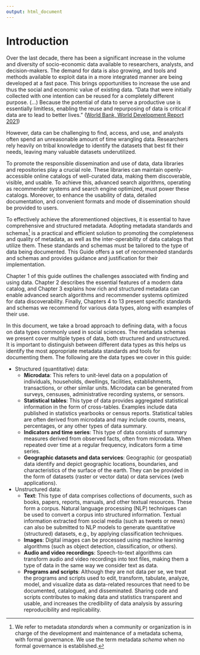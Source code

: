 ---
output: html_document
---

# Introduction {-}

Over the last decade, there has been a significant increase in the volume and diversity of socio-economic data available to researchers, analysts, and decision-makers. The demand for data is also growing, and tools and methods available to exploit data in a more integrated manner are being developed at a fast pace. This brings opportunities to increase the use and thus the social and economic value of existing data. "Data that were initially collected with one intention can be reused for a completely different purpose. (…) Because the potential of data to serve a productive use is essentially limitless, enabling the reuse and repurposing of data is critical if data are to lead to better lives.” ([World Bank, World Development Report 2021](https://www.worldbank.org/en/publication/wdr2021)) 

However, data can be challenging to find, access, and use, and analysts often spend an unreasonable amount of time wrangling data. Researchers rely heavily on tribal knowledge to identify the datasets that best fit their needs, leaving many valuable datasets underutilized.

To promote the responsible dissemination and use of data, data libraries and repositories play a crucial role. These libraries can maintain openly-accessible online catalogs of well-curated data, making them discoverable, visible, and usable. To achieve this, advanced search algorithms, operating as recommender systems and search engine optimized, must power these catalogs. Moreover, to enhance the usability of data, detailed documentation, and convenient formats and mode of dissemination should be provided to users. 

To effectively achieve the aforementioned objectives, it is essential to have comprehensive and structured metadata. Adopting metadata standards and schemas[^1] is a practical and efficient solution to promoting the completeness and quality of metadata, as well as the inter-operability of data catalogs that utilize them. These standards and schemas must be tailored to the type of data being documented. This Guide offers a set of recommended standards and schemas and provides guidance and justification for their implementation.

Chapter 1 of this guide outlines the challenges associated with finding and using data. Chapter 2 describes the essential features of a modern data catalog, and Chapter 3 explains how rich and structured metadata can enable advanced search algorithms and recommender systems optimized for data discoverability. Finally, Chapters 4 to 13 present specific standards and schemas we recommend for various data types, along with examples of their use.

In this document, we take a broad approach to defining data, with a focus on data types commonly used in social sciences. The metadata schemas we present cover multiple types of data, both structured and unstructured. It is important to distinguish between different data types as this helps us identify the most appropriate metadata standards and tools for documenting them. The following are the data types we cover in this guide:

- Structured (quantitative) data:
   - **Microdata**: This refers to unit-level data on a population of individuals, households, dwellings, facilities, establishments, transactions, or other similar units. Microdata can be generated from surveys, censuses, administrative recording systems, or sensors.
   - **Statistical tables**: This type of data provides aggregated statistical information in the form of cross-tables. Examples include data published in statistics yearbooks or census reports. Statistical tables are often derived from microdata and may include counts, means, percentages, or any other types of data summary.
   - **Indicators and time series**: This type of data consists of summary measures derived from observed facts, often from microdata. When repeated over time at a regular frequency, indicators form a time series.
   - **Geographic datasets and data services**: Geographic (or geospatial) data identify and depict geographic locations, boundaries, and characteristics of the surface of the earth. They can be provided in the form of datasets (raster or vector data) or data services (web applications).

- Unstructured data:
   - **Text**: This type of data comprises collections of documents, such as books, papers, reports, manuals, and other textual resources. These form a corpus. Natural language processing (NLP) techniques can be used to convert a corpus into structured information. Textual information extracted from social media (such as tweets or news) can also be submitted to NLP models to generate quantitative (structured) datasets, e.g., by applying classification techniques.
   - **Images**: Digital images can be processed using machine learning algorithms (such as object detection, classification, or others).
   - **Audio and video recordings**: Speech-to-text algorithms can transform audio and video recordings into text files, making them a type of data in the same way we consider text as data.
   - **Programs and scripts**: Although they are not data per se, we treat the programs and scripts used to edit, transform, tabulate, analyze, model, and visualize data as data-related resources that need to be documented, catalogued, and disseminated. Sharing code and scripts contributes to making data and statistics transparent and usable, and increases the credibility of data analysis by assuring reproducibility and replicability.

[^1]: We refer to metadata *standards* when a community or organization is in charge of the development and maintenance of a metadata schema, with formal governance. We use the term metadata *schema* when no formal governance is established.  
